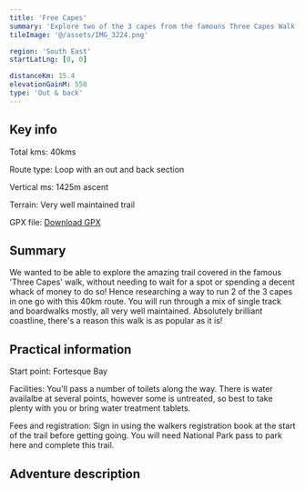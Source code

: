 ```yaml
---
title: 'Free Capes'
summary: 'Explore two of the 3 capes from the famouns Three Capes Walk'
tileImage: '@/assets/IMG_3224.png'

region: 'South East'
startLatLng: [0, 0]

distanceKm: 15.4
elevationGainM: 550
type: 'Out & back'
---
```



## Key info

Total kms: 40kms

Route type: Loop with an out and back section

Vertical ms: 1425m ascent

Terrain: Very well maintained trail

GPX file: [Download GPX](/gpx/free_capes.gpx)

<GarminEmbed src="https://connect.garmin.com/modern/course/embed/343617091" />

## Summary

We wanted to be able to explore the amazing trail covered in the famous 'Three Capes' walk, without needing to wait for a spot or spending a decent whack of money to do so! Hence researching a way to run 2 of the 3 capes in one go with this 40km route. You will run through a mix of single track and boardwalks mostly, all very well maintained. Absolutely brilliant coastline, there's a reason this walk is as popular as it is!

## Practical information

Start point: Fortesque Bay

Facilities: You'll pass a number of toilets along the way. There is water availalbe at several points, however some is untreated, so best to take plenty with you or bring water treatment tablets.

Fees and registration: Sign in using the walkers registration book at the start of the trail before getting going. You will need National Park pass to park here and complete this trail.

## Adventure description
